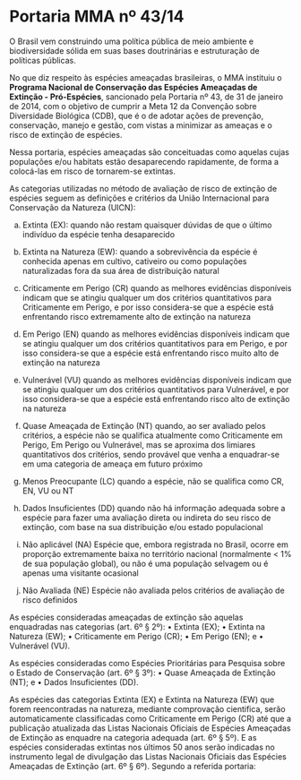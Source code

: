 # Portaria MMA nº 43/14

O Brasil vem construindo uma política pública de meio ambiente e biodiversidade sólida em suas bases doutrinárias e estruturação de políticas públicas. 

No que diz respeito às espécies ameaçadas brasileiras, o MMA instituiu o **Programa Nacional de Conservação das Espécies Ameaçadas de Extinção - Pró-Espécies**, sancionado pela Portaria nº 43, de 31 de janeiro de 2014, com o objetivo de cumprir a Meta 12 da Convenção sobre Diversidade Biológica (CDB), que é o de adotar ações de prevenção, conservação, manejo e gestão, com vistas a minimizar as ameaças e o risco de extinção de espécies. 

Nessa portaria, espécies ameaçadas são conceituadas como aquelas cujas populações
e/ou habitats estão desaparecendo rapidamente, de forma a colocá-las em risco de tornarem-se extintas. 

As categorias utilizadas no método de avaliação de risco de extinção de espécies seguem as definições e critérios da União Internacional para Conservação da Natureza
(UICN):

a) Extinta (EX): quando não restam quaisquer dúvidas de que o último indivíduo
da espécie tenha desaparecido

b) Extinta na Natureza (EW): quando a sobrevivência da espécie é conhecida apenas em
cultivo, cativeiro ou como populações naturalizadas fora da sua área de distribuição natural

c) Criticamente
em Perigo (CR)
quando as melhores evidências disponíveis indicam que se
atingiu qualquer um dos critérios quantitativos para Criticamente
em Perigo, e por isso considera-se que a espécie
está enfrentando risco extremamente alto de extinção na
natureza
d) Em Perigo (EN) quando as melhores evidências disponíveis indicam que
se atingiu qualquer um dos critérios quantitativos para em
Perigo, e por isso considera-se que a espécie está enfrentando
risco muito alto de extinção na natureza
e) Vulnerável (VU) quando as melhores evidências disponíveis indicam que
se atingiu qualquer um dos critérios quantitativos para Vulnerável,
e por isso considera-se que a espécie está enfrentando
risco alto de extinção na natureza
f) Quase
Ameaçada
de Extinção
(NT)
quando, ao ser avaliado pelos critérios, a espécie não
se qualifica atualmente como Criticamente em Perigo,
Em Perigo ou Vulnerável, mas se aproxima dos limiares
quantitativos dos critérios, sendo provável que venha a
enquadrar-se em uma categoria de ameaça em futuro próximo
g) Menos Preocupante
(LC)
quando a espécie, não se qualifica como CR, EN, VU ou
NT
h) Dados Insuficientes
(DD)
quando não há informação adequada sobre a espécie para
fazer uma avaliação direta ou indireta do seu risco de extinção,
com base na sua distribuição e/ou estado populacional
i) Não aplicável
(NA)
Espécie que, embora registrada no Brasil, ocorre em proporção
extremamente baixa no território nacional (normalmente
< 1% de sua população global), ou não é uma população
selvagem ou é apenas uma visitante ocasional
j) Não Avaliada
(NE)
Espécie não avaliada pelos critérios de avaliação de risco
definidos

As espécies consideradas ameaçadas de extinção são aquelas enquadradas nas
categorias (art. 6º § 2º):
• Extinta (EX);
• Extinta na Natureza (EW);
• Criticamente em Perigo (CR);
• Em Perigo (EN); e
• Vulnerável (VU).

As espécies consideradas como Espécies Prioritárias para Pesquisa sobre o Estado
de Conservação (art. 6º § 3º):
• Quase Ameaçada de Extinção (NT); e
• Dados Insuficientes (DD).

As espécies das categorias Extinta (EX) e Extinta na Natureza (EW) que forem reencontradas
na natureza, mediante comprovação cientifica, serão automaticamente classificadas
como Criticamente em Perigo (CR) até que a publicação atualizada das Listas
Nacionais Oficiais de Espécies Ameaçadas de Extinção as enquadre na categoria adequada
(art. 6º § 5º). E as espécies consideradas extintas nos últimos 50 anos serão indicadas no instrumento legal de divulgação das Listas Nacionais Oficiais das Espécies
Ameaçadas de Extinção (art. 6º § 6º).
Segundo a referida portaria:

